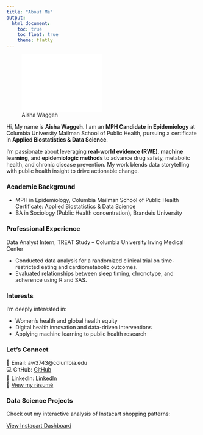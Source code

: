 ```yaml
---
title: "About Me"
output: 
  html_document:
    toc: true
    toc_float: true
    theme: flatly
---
```

![Aisha Waggeh](Aisha_profile_picture.pdf){width=50%}


Hi, My name is **Aisha Waggeh**. I am an **MPH Candidate in Epidemiology** at Columbia University Mailman School of Public Health, pursuing a certificate in **Applied Biostatistics & Data Science**.

I’m passionate about leveraging **real-world evidence (RWE)**, **machine learning**, and **epidemiologic methods** to advance drug safety, metabolic health, and chronic disease prevention. My work blends data storytelling with public health insight to drive actionable change.

### Academic Background

* MPH in Epidemiology, Columbia Mailman School of Public Health
Certificate: Applied Biostatistics & Data Science
* BA in Sociology (Public Health concentration), Brandeis University

### Professional Experience
Data Analyst Intern, TREAT Study – Columbia University Irving Medical Center

* Conducted data analysis for a randomized clinical trial on time-restricted eating and cardiometabolic outcomes.
* Evaluated relationships between sleep timing, chronotype, and adherence using R and SAS.

### Interests
I'm deeply interested in:

* Women's health and global health equity
* Digital health innovation and data-driven interventions
* Applying machine learning to public health research

### Let’s Connect
📧 Email: aw3743@columbia.edu  
💻 GitHub: [GitHub](https://github.com/Aw3743)  
🔗 LinkedIn: [LinkedIn](https://www.linkedin.com/in/aishawaggeh)  
📄 [View my résumé](Aisha_Waggeh_CV.pdf)

### Data Science Projects

Check out my interactive analysis of Instacart shopping patterns:

[View Instacart Dashboard](instacart_dashboard.html)
